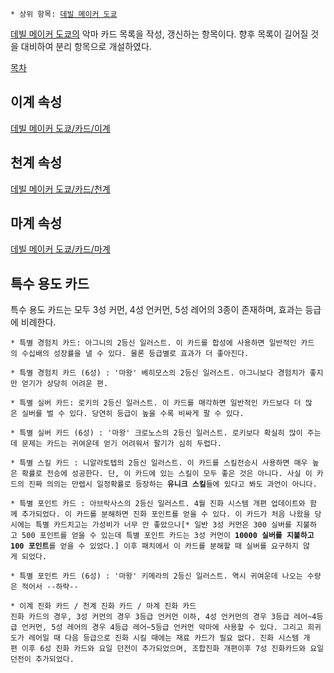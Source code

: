  * 상위 항목: [[데빌 메이커 도쿄]]

[[데빌 메이커 도쿄]]의 악마 카드 목록을 작성, 갱신하는 항목이다. 향후 목록이 길어질 것을 대비하여 분리 항목으로 개설하였다.

[[목차]]

== 이계 속성 ==
[[데빌 메이커 도쿄/카드/이계]]

== 천계 속성 ==
[[데빌 메이커 도쿄/카드/천계]]

== 마계 속성 ==
[[데빌 메이커 도쿄/카드/마계]]

== 특수 용도 카드 ==
특수 용도 카드는 모두 3성 커먼, 4성 언커먼, 5성 레어의 3종이 존재하며, 효과는 등급에 비례한다.

 * 특별 경험치 카드: 아그니의 2등신 일러스트. 이 카드를 합성에 사용하면 일반적인 카드의 수십배의 성장률을 낼 수 있다. 물론 등급별로 효과가 더 좋아진다.

 * 특별 경험치 카드 (6성) : '마왕' 베히모스의 2등신 일러스트. 아그니보다 경험치가 좋지만 얻기가 상당히 어려운 편.

 * 특별 실버 카드: 로키의 2등신 일러스트. 이 카드를 매각하면 일반적인 카드보다 더 많은 실버를 벌 수 있다. 당연히 등급이 높을 수록 비싸게 팔 수 있다.

 * 특별 실버 카드 (6성) : '마왕' 크로노스의 2등신 일러스트. 로키보다 확실히 많이 주는데 문제는 카드는 귀여운데 얻기 어려워서 팔기가 심히 두렵다.

 * 특별 스킬 카드 : 니알라토텝의 2등신 일러스트. 이 카드를 스킬전승시 사용하면 매우 높은 확률로 전승에 성공한다. 단, 이 카드에 있는 스킬이 모두 좋은 것은 아니다. 사실 이 카드의 진짜 의의는 만렙시 일정확률로 등장하는 '''유니크 스킬'''들에 있다고 봐도 과언이 아니다.

 * 특별 포인트 카드 : 아브락사스의 2등신 일러스트. 4월 진화 시스템 개편 업데이트와 함께 추가되었다. 이 카드를 분해하면 진화 포인트를 얻을 수 있다. 이 카드가 처음 나왔을 당시에는 특별 카드치고는 가성비가 너무 안 좋았으나[* 일반 3성 커먼은 300 실버를 지불하고 500 포인트를 얻을 수 있는데 특별 포인트 카드는 3성 커먼이 '''10000 실버를 지불하고 100 포인트'''를 얻을 수 있었다.] 이후 패치에서 이 카드를 분해할 때 실버를 요구하지 않게 되었다.

 * 특별 포인트 카드 (6성) : '마왕' 키메라의 2등신 일러스트. 역시 귀여운데 나오는 수량은 적어서 --하략--

 * 이계 진화 카드 / 천계 진화 카드 / 마계 진화 카드
 진화 카드의 경우, 3성 커먼의 경우 3등급 언커먼 이하, 4성 언커먼의 경우 3등급 레어~4등급 언커먼, 5성 레어의 경우 4등급 레어~5등급 언커먼 악마에 사용할 수 있다. 그리고 희귀도가 레어일 때 다음 등급으로 진화 시킬 때에는 재료 카드가 필요 없다. 진화 시스템 개편 이후 6성 진화 카드와 요일 던전이 추가되었으며, 조합진화 개편이후 7성 진화카드와 요일던전이 추가되었다.
